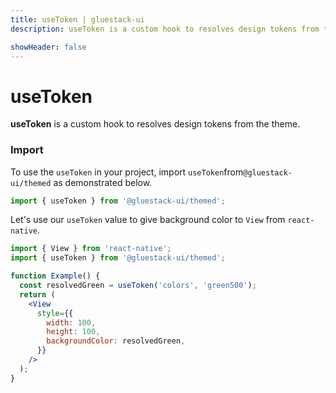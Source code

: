 ```yaml
---
title: useToken | gluestack-ui
description: useToken is a custom hook to resolves design tokens from the theme

showHeader: false
---
```



<Meta title="ui/Components/Hooks/useToken" />

# useToken

**useToken** is a custom hook to resolves design tokens from the theme.

### Import

To use the `useToken` in your project, import `useToken`from`@gluestack-ui/themed` as demonstrated below.

```jsx
import { useToken } from '@gluestack-ui/themed';
```

Let's use our `useToken` value to give background color to `View` from `react-native`.

```jsx
import { View } from 'react-native';
import { useToken } from '@gluestack-ui/themed';

function Example() {
  const resolvedGreen = useToken('colors', 'green500');
  return (
    <View
      style={{
        width: 100,
        height: 100,
        backgroundColor: resolvedGreen,
      }}
    />
  );
}
```
